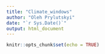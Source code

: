 ```yaml
---
title: "Climate_windows"
author: "Oleh Prylutskyi"
date: "`r Sys.Date()`"
output: html_document
---
```


```r
knitr::opts_chunk$set(echo = TRUE)
```

